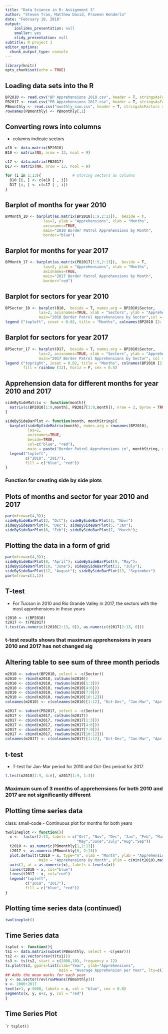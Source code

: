 ---
title: "Data Science in R: Assignment 3"
author: "Steven Tran, Matthew David, Praveen Kenderla"
date: "February 18, 2018"
output:
    ioslides_presentation: null
    smaller: yes
    slidy_presentation: null
subtitle: R project 1
editor_options: 
  chunk_output_type: console
---

```{r setup, include=FALSE}
library(knitr)
opts_chunk$set(echo = TRUE)
```

## Loading data sets into the R{.smaller}

```{r}
BP2010 <- read.csv("BP Apprehensions 2010.csv", header = T, stringsAsFactors = T)
PB2017 <- read.csv("PB Apprehensions 2017.csv", header = T, stringsAsFactors = T)
PBmonthly <- read.csv("monthly_sum.csv", header = T, stringsAsFactors = T)
rownames(PBmonthly) <- PBmonthly[,1]
```


## Converting rows into columns{.smaller} 
- columns indicate sectors
```{r}
a10 <- data.matrix(BP2010)
B10 <- matrix(NA, nrow = 13, ncol = 9)

c17 <- data.matrix(PB2017)
D17 <- matrix(NA, nrow = 13, ncol = 9)

for (i in 1:13){              # storing sectors as columns
  B10 [i, ] <- c(a10 [ , i])
  D17 [i, ] <- c(c17 [ , i])
}
```


## Barplot of months for year 2010{.smaller}

```{r fig.height = 4}
BPMonth_10 <- barplot(as.matrix(BP2010[1:9,2:13]),  beside = T,
                 las=2, ylab = "Apprehensions", xlab = "Months",
                 axisnames=TRUE,
                 main="2010 Border Patrol Apprehensions by Month",
                 border="blue")
```

## Barplot for months for year 2017{.smaller}

```{r fig.height = 4}
BPMonth_17 <- barplot(as.matrix(PB2017[1:9,2:13]),  beside = T,
                 las=2, ylab = "Apprehensions", xlab = "Months",
                 axisnames=TRUE,
                 main="2017 Border Patrol Apprehensions by Month",
                 border="red")
```

## Barplot for sectors for year 2010{.smaller}

``` {r fig.height = 4}
BPSector_10 <- barplot(B10,  beside = T, names.arg = BP2010$Sector,
               las=2, axisnames=TRUE, xlab = "Sectors", ylab = "Apprehensions",
               main="2010 Border Patrol Apprehensions by Sector",col = rainbow (12))
legend ("topleft", inset = 0.02, title = "Months", colnames(BP2010 [2: 13]), fill = rainbow (12), horiz = F, cex = 0.5)

```

## Barplot for sectors for year 2017{.smaller}

``` {r fig.height = 4}
BPSector_17 <- barplot(D17,  beside = T, names.arg = BP2010$Sector,
               las=2, axisnames=TRUE, xlab = "Sectors", ylab = "Apprehensions",
               main="2017 Border Patrol Apprehensions by Sector", col = rainbow (12))
legend ("topright", inset = 0.02, title = "Months", colnames(BP2010 [2: 13]), 
        fill = rainbow (12), horiz = F, cex = 0.5)
```

## Apprehension data for different months for year 2010 and 2017 {.smaller}

```{r}
sideBySideMatrix <- function(month){
  matrix(c(BP2010[1:9,month], PB2017[1:9,month]), nrow = 2, byrow = TRUE)
}

sideBySideBarPlot <- function(month, monthString){
  barplot(sideBySideMatrix(month), names.arg = rownames(BP2010),
          las=2,
          axisnames=TRUE,
          beside=TRUE,
          col=c("blue", "red"),
          main = paste("Border Patrol Apprehensions in", monthString, sep=" "))
  legend("topleft", 
         c("2010", "2017"), 
         fill = c("blue", "red"))
}
```
### Function for creating side by side plots

## Plots of months and sector for year 2010 and 2017{.smaller}

``` {r fig.height = 8}
par(mfrow=c(4,3)); 
sideBySideBarPlot(2, "Oct"); sideBySideBarPlot(3, "Novr")
sideBySideBarPlot(4, "Dec"); sideBySideBarPlot(5, "Jan"); 
sideBySideBarPlot(6, "Feb"); sideBySideBarPlot(7, "March"); 
```

## Plotting the data in a form of grid {.smaller}

``` {r fig.height = 8}
par(mfrow=c(4,3));
sideBySideBarPlot(8, "April"); sideBySideBarPlot(9, "May"); 
sideBySideBarPlot(10, "June"); sideBySideBarPlot(11, "July"); 
sideBySideBarPlot(12, "August"); sideBySideBarPlot(13, "September")
par(mfrow=c(1,1))
```

## T-test{.smaller}

- For Tucson in 2010 and Rio Grande Valley in 2017, the sectors with the most apprehensions in those years

``` {r}
t2010 <- t(BP2010)
t2017 <- t(PB2017)
t.test(as.numeric(t2010[2:13, 8]), as.numeric(t2017[2:13, 6]))
```
### t-test results shows that maximum apprehensions in years 2010 and 2017 has not changed sig

## Altering table to see sum of three month periods{.smaller} 

``` {r}
m2010 <- subset(BP2010, select = -c(Sector))
m2010 <- rbind(m2010, colSums(m2010))
m2010 <- cbind(m2010, rowSums(m2010[1:3]))
m2010 <- cbind(m2010, rowSums(m2010[4:6]))
m2010 <- cbind(m2010, rowSums(m2010[7:9]))
m2010 <- cbind(m2010, rowSums(m2010[10:12]))
colnames(m2010) <- c(colnames(m2010)[1:12], "Oct-Dec", "Jan-Mar", "Apr-Jun", "Jul-Aug")

m2017 <- subset(PB2017, select = -c(Sector))
m2017 <- rbind(m2017, colSums(m2017))
m2017 <- cbind(m2017, rowSums(m2017[1:3]))
m2017 <- cbind(m2017, rowSums(m2017[4:6]))
m2017 <- cbind(m2017, rowSums(m2017[7:9]))
m2017 <- cbind(m2017, rowSums(m2017[10:12]))
colnames(m2017) <- c(colnames(m2017)[1:12], "Oct-Dec", "Jan-Mar", "Apr-Jun", "Jul-Aug") 
```

## t-test{.smaller}
- T-test for Jan-Mar period for 2010 and Oct-Dec period for 2017
``` {r}
t.test(m2010[1:9, 4:6], m2017[1:9, 1:3])
```
### Maximum sum of 3 months of apprehensions for both 2010 and 2017 are not significantly different

## Plotting time series data{.smaller}
class: small-code
- Continuous plot for months for both years

``` {r}
twolineplot <- function(){
  x <-  factor(2:13, labels = c("Oct", "Nov", "Dec", "Jan", "Feb", "Mar", "April",
                                "May","June","July","Aug","Sep"))
  t2010 <- as.numeric(PBmonthly[1,2:13])
  t2017 <- as.numeric(PBmonthly[8, 2:13])
  plot.default(t2010 ~ x, type="n", xlab = "Month", ylab = "Apprehensions", 
               main = "Apprehensions By Month", ylim = c(min(t2010),max(t2017)), xaxt = "n")
  axis(1, at = as.numeric(x), labels = levels(x))
  lines(t2010 ~ x, col="blue")
  lines(t2017 ~ x, col="red")
  legend("topleft", 
         c("2010", "2017"), 
         fill = c("blue", "red"))
}
```

## Plotting time series data (continued){.smaller}

```{r fig.height= 3.5, fig.width = 6}
twolineplot()
```

## Time Series data{.smaller}
``` {r}
tsplot <- function(){
ts1 <- data.matrix(subset(PBmonthly, select = -c(year)))
ts2 <- as.vector(rev(t(ts1)))
ts3 <- ts(ts2, start = c(2000,10), frequency = 12)
ts.plot(ts3, gpars=list(xlab="Year", ylab="Apprehensions", 
                        main = "Average Apprehension per Year", lty=c(1:3)))
## Adds the mean marks for each year
y <- as.vector(rev(rowMeans(PBmonthly)))
x <- 2000:2017
text(x+1, y-5000, labels = x, col = "blue", cex = 0.8)
segments(x, y, x+2, y, col = "red")
}
```
## Time Series Plot

```` {r fig.height = 5,fig.width = 8}
tsplot()
```

